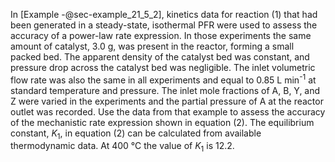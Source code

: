 In [Example -@sec-example_21_5_2], kinetics data for reaction (1) that had been generated in a steady-state, isothermal PFR were used to assess the accuracy of a power-law rate expression. In those experiments the same amount of catalyst, 3.0 g, was present in the reactor, forming a small packed bed. The apparent density of the catalyst bed was constant, and pressure drop across the catalyst bed was negligible. The inlet volumetric flow rate was also the same in all experiments and equal to 0.85 L min^-1^ at standard temperature and pressure. The inlet mole fractions of A, B, Y, and Z were varied in the experiments and the partial pressure of A at the reactor outlet was recorded. Use the data from that example to assess the accuracy of the mechanistic rate expression shown in equation (2). The equilibrium constant, $K_1$, in equation (2) can be calculated from available thermodynamic data. At 400 °C the value of $K_1$ is 12.2.